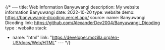 {/* ---
title: Web Information Banyuwangi
description: My website information Banyuwangi
date: 2022-10-20
type: website
demo: https://banyuwangi-dicoding.vercel.app/
source:
  name: Banyuwangi Dicoding
  link: https://github.com/AlexanderDev2004/Banyuwangi_Dicoding
  type : website
stack:
  - name: "html"
    link: "https://developer.mozilla.org/en-US/docs/Web/HTML"
--- */}